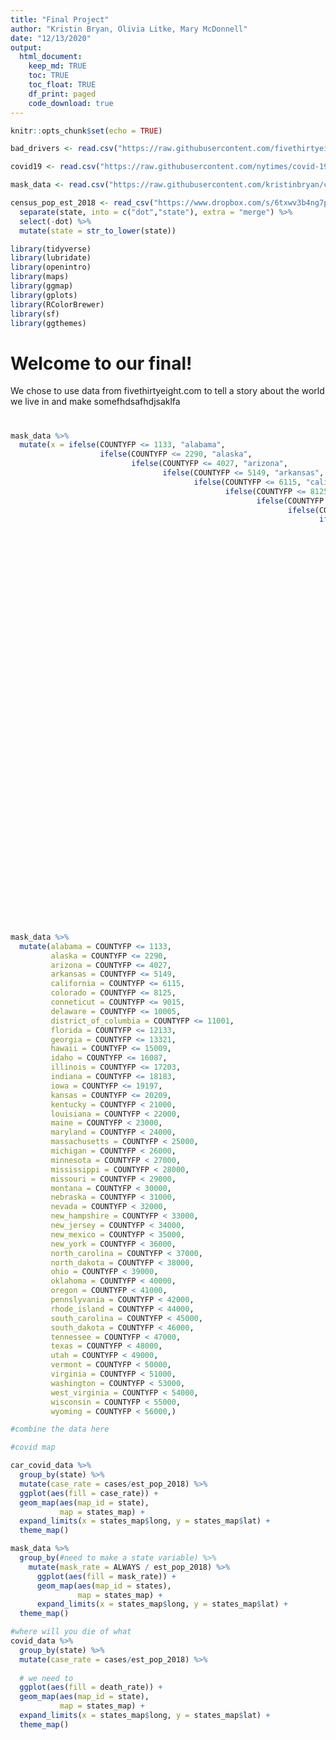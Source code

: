 ```yaml
---
title: "Final Project"
author: "Kristin Bryan, Olivia Litke, Mary McDonnell"
date: "12/13/2020"
output: 
  html_document:
    keep_md: TRUE
    toc: TRUE
    toc_float: TRUE
    df_print: paged
    code_download: true
---
```


```r
knitr::opts_chunk$set(echo = TRUE)
```

```r
bad_drivers <- read.csv("https://raw.githubusercontent.com/fivethirtyeight/data/master/bad-drivers/bad-drivers.csv")

covid19 <- read.csv("https://raw.githubusercontent.com/nytimes/covid-19-data/master/us-states.csv")

mask_data <- read.csv("https://raw.githubusercontent.com/kristinbryan/covid-19-data/master/mask-use/mask-use-by-county.csv")

census_pop_est_2018 <- read_csv("https://www.dropbox.com/s/6txwv3b4ng7pepe/us_census_2018_state_pop_est.csv?dl=1") %>% 
  separate(state, into = c("dot","state"), extra = "merge") %>% 
  select(-dot) %>% 
  mutate(state = str_to_lower(state))
```

```r
library(tidyverse)
library(lubridate)
library(openintro)
library(maps)
library(ggmap)
library(gplots)
library(RColorBrewer)
library(sf)
library(ggthemes)
```

# Welcome to our final!
We chose to use data from fivethirtyeight.com to tell a story about the world we live in and make somefhdsafhdjsaklfa

#
```r
mask_data %>% 
  mutate(x = ifelse(COUNTYFP <= 1133, "alabama", 
                    ifelse(COUNTYFP <= 2290, "alaska",
                           ifelse(COUNTYFP <= 4027, "arizona", 
                                  ifelse(COUNTYFP <= 5149, "arkansas",
                                         ifelse(COUNTYFP <= 6115, "california",
                                                ifelse(COUNTYFP <= 8125, "colorado",
                                                       ifelse(COUNTYFP <= 9015, "connecticut",
                                                              ifelse(COUNTYFP <= 10005, "delaware",
                                                                     ifelse(COUNTYFP <= 11001, "district of columbia",
                                                                            ifelse(COUNTYFP <= 12133, "florida",
                                                                                   ifelse(COUNTYFP <= 13321, "georgia",
                                                                                          ifelse(COUNTYFP <= 15009, "hawaii",
                                                                                                 ifelse(COUNTYFP <= 16087, "idaho",
                                                                                                        ifelse(COUNTYFP <= 17203, "illinois",
                                                                                                               ifelse(COUNTYFP <= 18183, "indiana",
                                                                                                                      ifelse(COUNTYFP <= 19197, "iowa",
                                                                                                                             ifelse(COUNTYFP <= 20209, "kansas",
                                                                                                                                    ifelse(COUNTYFP < 21000, "kentucky",
                                                                                                                                           ifelse(COUNTYFP < 22000, "louisiana",
                                                                                                                                                  ifelse(COUNTYFP < 23000, "maine",
                                                                                                                                                         ifelse(COUNTYFP < 24000, "maryland",
                                                                                                                                                                ifelse(COUNTYFP < 25000, "massachusetts",
                                                                                                                                                                       ifelse(COUNTYFP < 26000, "michigan",
                                                                                                                                                                              ifelse(COUNTYFP < 27000, "minnesota",
                                                                                                                                                                                     ifelse(COUNTYFP < 28000, "mississippi",
                                                                                                                                                                                            ifelse(COUNTYFP < 29000, "missouri",
                                                                                                                                                                                                   ifelse(COUNTYFP < 30000, "montana",
                                                                                                                                                                                                          ifelse(COUNTYFP < 31000, "nebraska",
                                                                                                                                                                                                                 ifelse(COUNTYFP < 32000, "nevada",
                                                                                                                                                                                                                        ifelse(COUNTYFP < 33000, "new hampshire",
                                                                                                                                                                                                                               ifelse(COUNTYFP < 34000, "new jersey",
                                                                                                                                                                                                                                      ifelse(COUNTYFP < 35000, "new mexico",
                                                                                                                                                                                                                                             ifelse(COUNTYFP < 36000, "new york",
                                                                                                                                                                                                                                                    ifelse(COUNTYFP < 37000, "north carolina",
                                                                                                                                                                                                                                                           ifelse(COUNTYFP < 38000, "north dakota",
                                                                                                                                                                                                                                                                  ifelse(COUNTYFP < 39000, "ohio",
                                                                                                                                                                                                                                                                         ifelse(COUNTYFP < 40000, "oklahoma",
                                                                                                                                                                                                                                                                                ifelse(COUNTYFP < 41000, "oregon",
                                                                                                                                                                                                                                                                                       ifelse(COUNTYFP < 42000, "pennsylvania",
                                                                                                                                                                                                                                                                                              ifelse(COUNTYFP < 44000, "rhode island",
                                                                                                                                                                                                                                                                                                     ifelse(COUNTYFP < 45000, "south carolina",
                                                                                                                                                                                                                                                                                                            ifelse(COUNTYFP < 46000, "south dakota",
                                                                                                                                                                                                                                                                                                                   ifelse(COUNTYFP < 47000, "tennessee",
                                                                                                                                                                                                                                                                                                                          ifelse(COUNTYFP < 48000, "texas",
                                                                                                                                                                                                                                                                                                                                 ifelse(COUNTYFP < 49000, "utah",
                                                                                                                                                                                                                                                                                                                                        ifelse(COUNTYFP < 50000, "vermont",
                                                                                                                                                                                                                                                                                                                                               ifelse(COUNTYFP < 51000, "virginia",
                                                                                                                                                                                                                                                                                                                                                      ifelse(COUNTYFP < 53000, "washington",
                                                                                                                                                                                                                                                                                                                                                             ifelse(COUNTYFP < 54000, "west virginia",
                                                                                                                                                                                                                                                                                                                                                                    ifelse(COUNTYFP < 55000, "wisconsin",
                                                                                                                                                                                                                                                                                                                                                                           ifelse(COUNTYFP < 56000, "wyoming", ""))))))))))))))))))))))))))))))))))))))))))))))))))))
  
```

```r
mask_data %>% 
  mutate(alabama = COUNTYFP <= 1133,
         alaska = COUNTYFP <= 2290,
         arizona = COUNTYFP <= 4027,
         arkansas = COUNTYFP <= 5149,
         california = COUNTYFP <= 6115,
         colorado = COUNTYFP <= 8125,
         conneticut = COUNTYFP <= 9015,
         delaware = COUNTYFP <= 10005,
         district_of_columbia = COUNTYFP <= 11001,
         florida = COUNTYFP <= 12133,
         georgia = COUNTYFP <= 13321,
         hawaii = COUNTYFP <= 15009,
         idaho = COUNTYFP <= 16087,
         illinois = COUNTYFP <= 17203,
         indiana = COUNTYFP <= 18183,
         iowa = COUNTYFP <= 19197,
         kansas = COUNTYFP <= 20209,
         kentucky = COUNTYFP < 21000,
         louisiana = COUNTYFP < 22000,
         maine = COUNTYFP < 23000,
         maryland = COUNTYFP < 24000,
         massachusetts = COUNTYFP < 25000,
         michigan = COUNTYFP < 26000,
         minnesota = COUNTYFP < 27000,
         mississippi = COUNTYFP < 28000,
         missouri = COUNTYFP < 29000,
         montana = COUNTYFP < 30000,
         nebraska = COUNTYFP < 31000,
         nevada = COUNTYFP < 32000,
         new_hampshire = COUNTYFP < 33000,
         new_jersey = COUNTYFP < 34000,
         new_mexico = COUNTYFP < 35000,
         new_york = COUNTYFP < 36000,
         north_carolina = COUNTYFP < 37000,
         north_dakota = COUNTYFP < 38000,
         ohio = COUNTYFP < 39000,
         oklahoma = COUNTYFP < 40000,
         oregon = COUNTYFP < 41000,
         pennslyvania = COUNTYFP < 42000,
         rhode_island = COUNTYFP < 44000,
         south_carolina = COUNTYFP < 45000,
         south_dakota = COUNTYFP < 46000,
         tennessee = COUNTYFP < 47000,
         texas = COUNTYFP < 48000,
         utah = COUNTYFP < 49000,
         vermont = COUNTYFP < 50000,
         virginia = COUNTYFP < 51000,
         washington = COUNTYFP < 53000,
         west_virginia = COUNTYFP < 54000,
         wisconsin = COUNTYFP < 55000,
         wyoming = COUNTYFP < 56000,)
```




```r
#combine the data here 
```


```r
#covid map

car_covid_data %>% 
  group_by(state) %>% 
  mutate(case_rate = cases/est_pop_2018) %>% 
  ggplot(aes(fill = case_rate)) + 
  geom_map(aes(map_id = state),
           map = states_map) + 
  expand_limits(x = states_map$long, y = states_map$lat) + 
  theme_map()

```

```r
mask_data %>% 
  group_by(#need to make a state variable) %>% 
    mutate(mask_rate = ALWAYS / est_pop_2018) %>% 
      ggplot(aes(fill = mask_rate)) + 
      geom_map(aes(map_id = states), 
               map = states_map) + 
      expand_limits(x = states_map$long, y = states_map$lat) + 
  theme_map()
```


```r
#where will you die of what
covid_data %>% 
  group_by(state) %>% 
  mutate(case_rate = cases/est_pop_2018) %>% 
  
  # we need to 
  ggplot(aes(fill = death_rate)) + 
  geom_map(aes(map_id = state),
           map = states_map) + 
  expand_limits(x = states_map$long, y = states_map$lat) + 
  theme_map()
```


